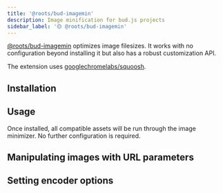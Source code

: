 ```yaml
---
title: '@roots/bud-imagemin'
description: Image minification for bud.js projects
sidebar_label: '🟡 @roots/bud-imagemin'
---
```




[@roots/bud-imagemin](/extensions/bud-imagemin) optimizes image filesizes. It works with no configuration beyond installing it
but also has a robust customization API.

The extension uses [googlechromelabs/squoosh](https://github.com/googlechromelabs/squoosh).

## Installation

<Install packages="@roots/bud-imagemin" />

## Usage

Once installed, all compatible assets will be run through the image minimizer. No further configuration is required.

<Usage />

## Manipulating images with URL parameters

<ConvertingToWebp />

## Setting encoder options

<SettingEncoderOptions />
